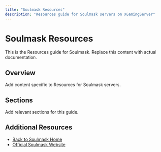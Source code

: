 ```yaml
---
title: "Soulmask Resources"
description: "Resources guide for Soulmask servers on XGamingServer"
---
```


# Soulmask Resources

This is the Resources guide for Soulmask. Replace this content with actual documentation.

## Overview

Add content specific to Resources for Soulmask servers.

## Sections

Add relevant sections for this guide.

## Additional Resources

- [Back to Soulmask Home](./index)
- [Official Soulmask Website](https://example.com)

